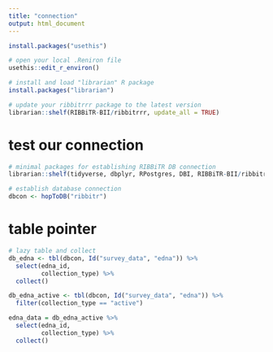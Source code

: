```yaml
---
title: "connection"
output: html_document
---
```


```r
install.packages("usethis")

# open your local .Reniron file
usethis::edit_r_environ()

# install and load "librarian" R package
install.packages("librarian")

# update your ribbitrrr package to the latest version
librarian::shelf(RIBBiTR-BII/ribbitrrr, update_all = TRUE)
```

# test our connection
```r
# minimal packages for establishing RIBBiTR DB connection
librarian::shelf(tidyverse, dbplyr, RPostgres, DBI, RIBBiTR-BII/ribbitrrr)

# establish database connection
dbcon <- hopToDB("ribbitr")
```

# table pointer
```r
# lazy table and collect
db_edna <- tbl(dbcon, Id("survey_data", "edna")) %>%
  select(edna_id,
         collection_type) %>%
  collect()

db_edna_active <- tbl(dbcon, Id("survey_data", "edna")) %>%
  filter(collection_type == "active")

edna_data = db_edna_active %>%
  select(edna_id,
         collection_type) %>%
  collect()

```
